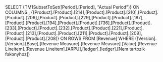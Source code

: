 SELECT {TM1SubsetToSet([Period].[Period], "Actual Period")}  ON COLUMNS , {[Product].[Product].[214],[Product].[Product].[210],[Product].[Product].[206],[Product].[Product].[229],[Product].[Product].[197],[Product].[Product].[194],[Product].[Product].[736],[Product].[Product].[233],[Product].[Product].[232],[Product].[Product].[221],[Product].[Product].[213],[Product].[Product].[211],[Product].[Product].[209],[Product].[Product].[208]} ON ROWS FROM [Revenue] WHERE ([Version].[Version].[Base],[Revenue Measure].[Revenue Measure].[Value],[Revenue Lineitem].[Revenue Lineitem].[ARPU],[ledger].[ledger].[Nem tartozik fokonyhoz])